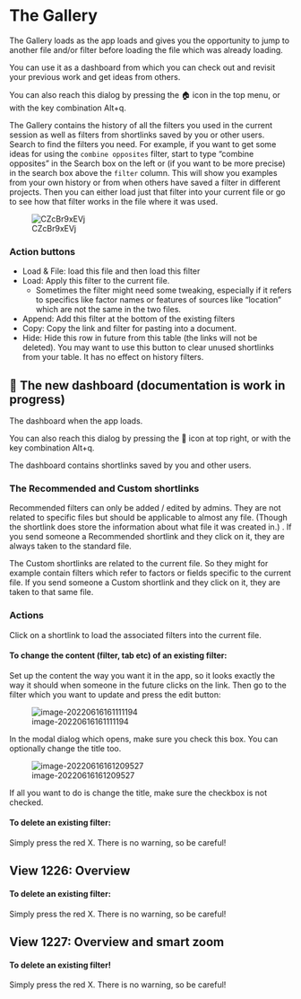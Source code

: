#  The Gallery{#gallery}

The Gallery loads as the app loads and gives you the opportunity to jump to another file and/or filter before loading the file which was already loading.

You can use it as a dashboard from which you can check out and revisit your previous work and get ideas from others.

You can also reach this dialog by pressing the 🏠 icon in the top menu, or with the key combination Alt+q. 

The Gallery contains the history of all the filters you used in the current session as well as filters from shortlinks saved by you or other users. Search to find the filters you need. For example, if you want to get some ideas for using the `combine opposites` filter, start to type "combine opposites " in the Search box on the left or (if you want to be more precise) in the search box above the `filter` column. This will show you examples from your own history or from when others have saved a filter in different projects. Then you can either load just that filter into your current file or go to see how that filter works in the file where it was used. 

 ![CZcBr9xEVj](_assets/CZcBr9xEVj.gif)

### Action buttons

- Load & File: load this file and then load this filter
- Load: Apply this filter to the current file. 
  - Sometimes the filter might need some tweaking, especially if it refers to specifics like factor names or features of sources like "location" which are not the same in the two files.
- Append: Add this filter at the bottom of the existing filters
- Copy: Copy the link and filter for pasting into a document.
- Hide: Hide this row in future from this table (the links will not be deleted).  You may want to use this button to clear unused shortlinks from your table. It has no effect on history filters.

## 🧪 The new dashboard (documentation is work in progress)

The dashboard when the app loads.

You can also reach this dialog by pressing the 🏅 icon at top right, or with the key combination Alt+q. 

The dashboard contains shortlinks saved by you and other users. 

### The Recommended and Custom shortlinks

Recommended filters can only be added / edited by admins.  They are not related to specific files but should be applicable to almost any file. (Though the shortlink does store the information about what file it was created in.) . If you send someone a Recommended shortlink and they click on it, they are always taken to the standard file.

The Custom shortlinks are related to the current file. So they might for example contain filters which refer to factors or fields specific to the current file. If you send someone a Custom shortlink and they click on it, they are taken to that same file.

### Actions

Click on a shortlink to load the associated filters into the current file.

#### To change the content (filter, tab etc) of an existing filter:

Set up the content the way you want it in the app, so it looks exactly the way it should when someone in the future clicks on the link. Then go to the filter which you want to update and press the edit button: 

![image-20220616161111194](_assets/image-20220616161111194.png)



In the modal dialog which opens, make sure you check this box. You can optionally change the title too.

![image-20220616161209527](_assets/image-20220616161209527.png)

If all you want to do is change the title, make sure the checkbox is not checked.

#### To delete an existing filter:

Simply press the red X. There is no warning, so be careful!



## View 1226: Overview

#### To delete an existing filter:

Simply press the red X. There is no warning, so be careful!

## View 1227: Overview and smart zoom

#### To delete an existing filter!

Simply press the red X. There is no warning, so be careful!

